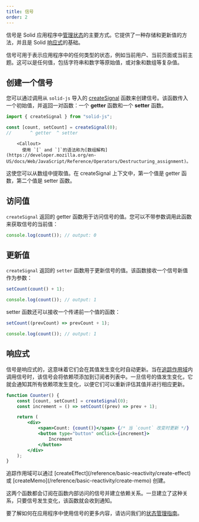 ```yaml
---
title: 信号
order: 2
---
```


信号是 Solid 应用程序中[管理状态](/concepts/intro-to-reactivity#state-management)的主要方式。它提供了一种存储和更新值的方法，并且是 Solid [响应式](/concepts/intro-to-reactivity)的基础。

信号可用于表示应用程序中的任何类型的状态，例如当前用户、当前页面或当前主题。这可以是任何值，包括字符串和数字等原始值，或对象和数组等复杂值。

## 创建一个信号

您可以通过调用从 `solid-js` 导入的 [createSignal](/reference/basic-reactivity/create-signal) 函数来创建信号。该函数传入一个初始值，并返回一对函数：一个 **getter** 函数和一个 **setter** 函数。

```jsx
import { createSignal } from "solid-js";

const [count, setCount] = createSignal(0);
//       ^ getter  ^ setter
```

    	<Callout>
    	  使用 `[` and `]`的语法称为[数组解构](https://developer.mozilla.org/en-US/docs/Web/JavaScript/Reference/Operators/Destructuring_assignment)。

这使您可以从数组中提取值。在 createSignal 上下文中，第一个值是 getter 函数，第二个值是 setter 函数。

</Callout>

## 访问值

`createSignal` 返回的 getter 函数用于访问信号的值。您可以不带参数调用此函数来获取信号的当前值：

```jsx
console.log(count()); // output: 0
```

## 更新值

`createSignal` 返回的 `setter` 函数用于更新信号的值。该函数接收一个信号新值作为参数：

```jsx
setCount(count() + 1);

console.log(count()); // output: 1
```

setter 函数还可以接收一个传递前一个值的函数：

```jsx
setCount((prevCount) => prevCount + 1);

console.log(count()); // output: 1
```

## 响应式

信号是响应式的，这意味着它们会在其值发生变化时自动更新。当在[追踪作用域](/concepts/intro-to-reactivity#tracking-changes)内调用信号时，该信号会将依赖项添加到订阅者列表中。一旦信号的值发生变化，它就会通知其所有依赖项发生变化，以便它们可以重新评估其值并进行相应更新。

```jsx
function Counter() {
	const [count, setCount] = createSignal(0);
	const increment = () => setCount((prev) => prev + 1);

	return (
		<div>
			<span>Count: {count()}</span> {/* 当 `count` 改变时更新 */}
			<button type="button" onClick={increment}>
				Increment
			</button>
		</div>
	);
}
```

<Callout>
追踪作用域可以通过 [createEffect](/reference/basic-reactivity/create-effect) 或 [createMemo](/reference/basic-reactivity/create-memo) 创建。

这两个函数都会订阅在函数内部访问的信号并建立依赖关系。一旦建立了这种关系，只要信号发生变化，该函数就会收到通知。

</Callout>

要了解如何在应用程序中使用信号的更多内容，请访问我们的[状态管理指南](/guides/state-management)。
